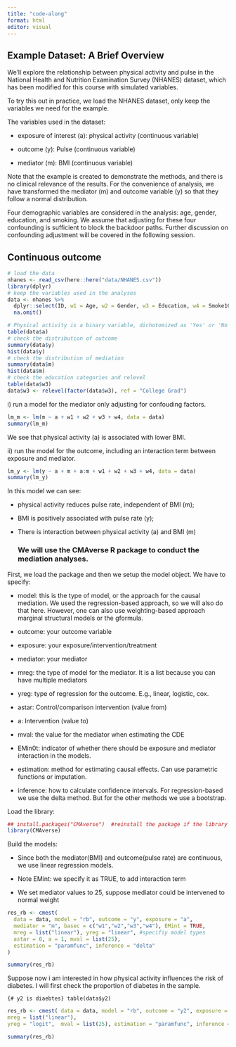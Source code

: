```yaml
---
title: "code-along"
format: html
editor: visual
---
```


## Example Dataset: A Brief Overview

We'll explore the relationship between physical activity and pulse in the National Health and Nutrition Examination Survey (NHANES) dataset, which has been modified for this course with simulated variables.

To try this out in practice, we load the NHANES dataset, only keep the variables we need for the example.

The variables used in the dataset:

-   exposure of interest (a): physical activity (continuous variable)

-   outcome (y): Pulse (continuous variable)

-   mediator (m): BMI (continuous variable)

Note that the example is created to demonstrate the methods, and there is no clinical relevance of the results. For the convenience of analysis, we have transformed the mediator (m) and outcome variable (y) so that they follow a normal distribution.

Four demographic variables are considered in the analysis: age, gender, education, and smoking. We assume that adjusting for these four confounding is sufficient to block the backdoor paths. Further discussion on confounding adjustment will be covered in the following session.

## Continuous outcome

```r
# load the data 
nhanes <- read_csv(here::here("data/NHANES.csv")) 
library(dplyr) 
# keep the variables used in the analyses 
data <- nhanes %>% 
  dplyr::select(ID, w1 = Age, w2 = Gender, w3 = Education, w4 = Smoke100, a = PhysActive, m = BMI, y = Pulse, y2 = Diabetes ) %>% 
  na.omit()
```

```r
# Physical activity is a binary variable, dichotomized as 'Yes' or 'No'. 
table(data$a)
# check the distribution of outcome 
summary(data$y)
hist(data$y)
# check the distribution of mediation
summary(data$m)
hist(data$m)
# check the education categories and relevel 
table(data$w3)
data$w3 <- relevel(factor(data$w3), ref = "College Grad")
```

i\) run a model for the mediator only adjusting for confouding factors.

```r
lm_m <- lm(m ~ a + w1 + w2 + w3 + w4, data = data)
summary(lm_m)
```

We see that physical activity (a) is associated with lower BMI.

ii\) run the model for the outcome, including an interaction term between exposure and mediator.

```r
lm_y <- lm(y ~ a + m + a:m + w1 + w2 + w3 + w4, data = data)
summary(lm_y)
```

In this model we can see:

-   physical activity reduces pulse rate, independent of BMI (m);

-   BMI is positively associated with pulse rate (y);

-   There is interaction between physical activity (a) and BMI (m)

    ### We will use the CMAverse R package to conduct the mediation analyses. 

First, we load the package and then we setup the model object. We have to specify:

-   model: this is the type of model, or the approach for the causal mediation. We used the regression-based approach, so we will also do that here. However, one can also use weighting-based approach marginal structural models or the gformula.

-   outcome: your outcome variable

-   exposure: your exposure/intervention/treatment

-   mediator: your mediator

-   mreg: the type of model for the mediator. It is a list because you can have multiple mediators

-   yreg: type of regression for the outcome. E.g., linear, logistic, cox.

-   astar: Control/comparison intervention (value from)

-   a: Intervention (value to)

-   mval: the value for the mediator when estimating the CDE

-   EMin0t: indicator of whether there should be exposure and mediator interaction in the models.

-   estimation: method for estimating causal effects. Can use parametric functions or imputation.

-   inference: how to calculate confidence intervals. For regression-based we use the delta method. But for the other methods we use a bootstrap.

Load the library:

```r
## install.packages("CMAverse")  #reinstall the package if the library is not loaded
library(CMAverse)
```

Build the models:

-   Since both the mediator(BMI) and outcome(pulse rate) are continuous, we use linear regression models.

-   Note EMint: we specify it as TRUE, to add interaction term

-   We set mediator values to 25, suppose mediator could be intervened to normal weight

```r
res_rb <- cmest(
  data = data, model = "rb", outcome = "y", exposure = "a",
  mediator = "m", basec = c("w1","w2","w3","w4"), EMint = TRUE,
  mreg = list("linear"), yreg = "linear", #specifiy model types
  astar = 0, a = 1, mval = list(25),
  estimation = "paramfunc", inference = "delta"
)

summary(res_rb)
```

Suppose now i am interested in how physical activity influences the risk of diabetes. I will first check the proportion of diabetes in the sample.

```{# y2 is diaebtes}
table(data$y2)
```

```r
res_rb <- cmest( data = data, model = "rb", outcome = "y2", exposure = "a", mediator = "m", basec = c("w1","w2","w3","w4"), EMint = TRUE, 
mreg = list("linear"), 
yreg = "logit",  mval = list(25), estimation = "paramfunc", inference = "delta" )

summary(res_rb)
```
